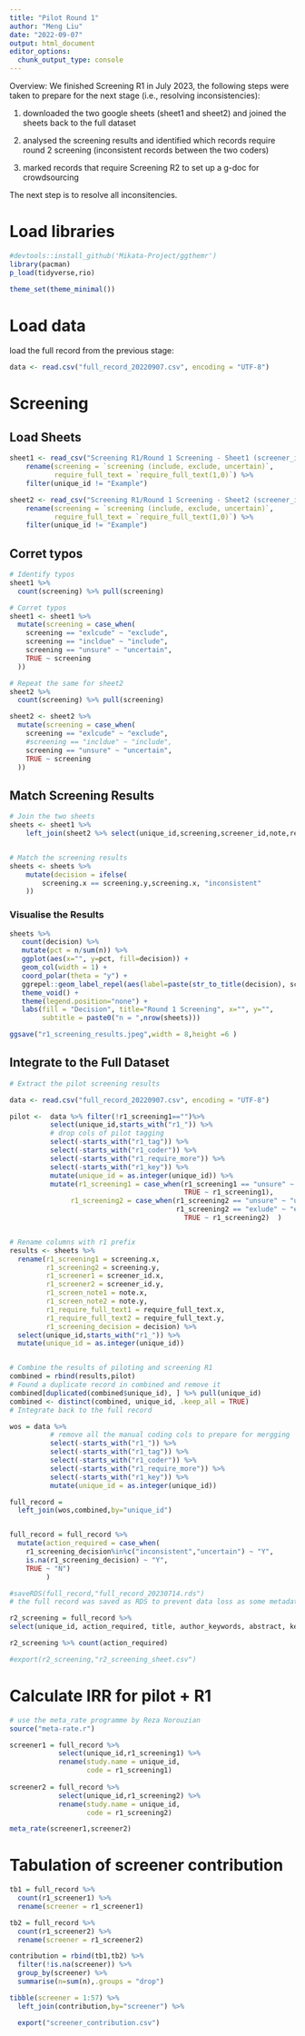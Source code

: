 ```yaml
---
title: "Pilot Round 1"
author: "Meng Liu"
date: "2022-09-07"
output: html_document
editor_options: 
  chunk_output_type: console
---
```


Overview:
We finished Screening R1 in July 2023, the following steps were taken to prepare for the next stage (i.e., resolving inconsistencies):

1. downloaded the two google sheets (sheet1 and sheet2) and joined the sheets back to the full dataset

2. analysed the screening results and identified which records require round 2 screening (inconsistent records between the two coders)

3. marked records that require Screening R2 to set up a g-doc for crowdsourcing

The next step is to resolve all inconsitencies. 

# Load libraries 
```r
#devtools::install_github('Mikata-Project/ggthemr')
library(pacman)
p_load(tidyverse,rio)

theme_set(theme_minimal())

```

# Load data 
load the full record from the previous stage: 
```r
data <- read.csv("full_record_20220907.csv", encoding = "UTF-8")
```

# Screening 
## Load Sheets
```r
sheet1 <- read_csv("Screening R1/Round 1 Screening - Sheet1 (screener_id ODD).csv") %>% 
    rename(screening = `screening (include, exclude, uncertain)`,
           require_full_text = `require_full_text(1,0)`) %>% 
    filter(unique_id != "Example")

sheet2 <- read_csv("Screening R1/Round 1 Screening - Sheet2 (screener_id EVEN).csv") %>% 
    rename(screening = `screening (include, exclude, uncertain)`,
           require_full_text = `require_full_text(1,0)`) %>% 
    filter(unique_id != "Example")

```

## Corret typos
```r
# Identify typos
sheet1 %>% 
  count(screening) %>% pull(screening)

# Corret typos
sheet1 <- sheet1 %>% 
  mutate(screening = case_when(
    screening == "exlcude" ~ "exclude",
    screening == "incldue" ~ "include",
    screening == "unsure" ~ "uncertain",
    TRUE ~ screening
  ))

# Repeat the same for sheet2 
sheet2 %>% 
  count(screening) %>% pull(screening)

sheet2 <- sheet2 %>% 
  mutate(screening = case_when(
    screening == "exlcude" ~ "exclude",
    #screening == "incldue" ~ "include",
    screening == "unsure" ~ "uncertain",
    TRUE ~ screening
  ))

```


## Match Screening Results
```r
# Join the two sheets
sheets <- sheet1 %>% 
    left_join(sheet2 %>% select(unique_id,screening,screener_id,note,require_full_text), by = "unique_id")


# Match the screening results
sheets <- sheets %>% 
    mutate(decision = ifelse(
        screening.x == screening.y,screening.x, "inconsistent"
    ))
```

### Visualise the Results
```r
sheets %>% 
   count(decision) %>% 
   mutate(pct = n/sum(n)) %>%
   ggplot(aes(x="", y=pct, fill=decision)) +
   geom_col(width = 1) +
   coord_polar(theta = "y") +
   ggrepel::geom_label_repel(aes(label=paste(str_to_title(decision), scales::percent(pct))), position = position_stack(vjust = 0.5)) + 
   theme_void() + 
   theme(legend.position="none") +
   labs(fill = "Decision", title="Round 1 Screening", x="", y="",
        subtitle = paste0("n = ",nrow(sheets)))

ggsave("r1_screening_results.jpeg",width = 8,height =6 )
```

## Integrate to the Full Dataset
```r
# Extract the pilot screening results 

data <- read.csv("full_record_20220907.csv", encoding = "UTF-8")

pilot <-  data %>% filter(!r1_screening1=="")%>% 
          select(unique_id,starts_with("r1_")) %>% 
          # drop cols of pilot tagging 
          select(-starts_with("r1_tag")) %>% 
          select(-starts_with("r1_coder")) %>% 
          select(-starts_with("r1_require_more")) %>%
          select(-starts_with("r1_key")) %>%
          mutate(unique_id = as.integer(unique_id)) %>% 
          mutate(r1_screening1 = case_when(r1_screening1 == "unsure" ~ "uncertain",
                                           TRUE ~ r1_screening1),
               r1_screening2 = case_when(r1_screening2 == "unsure" ~ "uncertain",
                                         r1_screening2 == "exlude" ~ "exclude",
                                           TRUE ~ r1_screening2)  )


# Rename columns with r1 prefix
results <- sheets %>% 
  rename(r1_screening1 = screening.x,
         r1_screening2 = screening.y,
         r1_screener1 = screener_id.x,
         r1_screener2 = screener_id.y,
         r1_screen_note1 = note.x,
         r1_screen_note2 = note.y,
         r1_require_full_text1 = require_full_text.x,
         r1_require_full_text2 = require_full_text.y,
         r1_screening_decision = decision) %>% 
  select(unique_id,starts_with("r1_")) %>% 
  mutate(unique_id = as.integer(unique_id))


# Combine the results of piloting and screening R1
combined = rbind(results,pilot)
# Found a duplicate record in combined and remove it
combined[duplicated(combined$unique_id), ] %>% pull(unique_id)
combined <- distinct(combined, unique_id, .keep_all = TRUE)
# Integrate back to the full record

wos = data %>% 
          # remove all the manual coding cols to prepare for mergging
          select(-starts_with("r1_")) %>% 
          select(-starts_with("r1_tag")) %>% 
          select(-starts_with("r1_coder")) %>% 
          select(-starts_with("r1_require_more")) %>%
          select(-starts_with("r1_key")) %>%
          mutate(unique_id = as.integer(unique_id))

full_record =
  left_join(wos,combined,by="unique_id")


full_record = full_record %>% 
  mutate(action_required = case_when(
    r1_screening_decision%in%c("inconsistent","uncertain") ~ "Y",
    is.na(r1_screening_decision) ~ "Y",
    TRUE ~ "N")
         )

#saveRDS(full_record,"full_record_20230714.rds")
# the full record was saved as RDS to prevent data loss as some metadata from WoS were too long to be preseved as is in excel

r2_screening = full_record %>% 
select(unique_id, action_required, title, author_keywords, abstract, keywords_plus, doi,starts_with("r1_")) 

r2_screening %>% count(action_required)

#export(r2_screening,"r2_screening_sheet.csv")

```

# Calculate IRR for pilot + R1 
```r
# use the meta_rate programme by Reza Norouzian
source("meta-rate.r")

screener1 = full_record %>% 
            select(unique_id,r1_screening1) %>% 
            rename(study.name = unique_id,
                   code = r1_screening1) 
          
screener2 = full_record %>% 
            select(unique_id,r1_screening2) %>% 
            rename(study.name = unique_id,
                   code = r1_screening2)

meta_rate(screener1,screener2)

```



# Tabulation of screener contribution
```r
tb1 = full_record %>% 
  count(r1_screener1) %>% 
  rename(screener = r1_screener1)

tb2 = full_record %>% 
  count(r1_screener2) %>% 
  rename(screener = r1_screener2)

contribution = rbind(tb1,tb2) %>% 
  filter(!is.na(screener)) %>% 
  group_by(screener) %>% 
  summarise(n=sum(n),.groups = "drop") 

tibble(screener = 1:57) %>% 
  left_join(contribution,by="screener") %>% 

  export("screener_contribution.csv")

```


